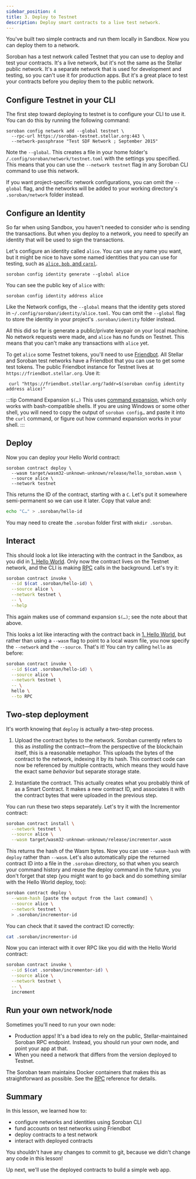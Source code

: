 ```yaml
---
sidebar_position: 4
title: 3. Deploy to Testnet
description: Deploy smart contracts to a live test network.
---
```


<head>
  <title>Deploy smart contracts to a live test network.</title>
  <meta charSet="utf-8" />
  <meta
    property="og:title"
    content="Deploy smart contracts to a live test network."
  />
  <meta
    property="og:description"
    content="Configure networks and identities, fund accounts with Friendbot, and deploy and interact with smart contracts on a live test network called Testnet."
  />
  <link
    rel="canonical"
    href="https://soroban.stellar.org/docs/getting-started/deploy-to-testnet"
  />
</head>

You've built two simple contracts and run them locally in Sandbox. Now you can deploy them to a network.

Soroban has a test network called Testnet that you can use to deploy and test your contracts. It's a live network, but it's not the same as the Stellar public network. It's a separate network that is used for development and testing, so you can't use it for production apps. But it's a great place to test your contracts before you deploy them to the public network.

## Configure Testnet in your CLI

The first step toward deploying to testnet is to configure your CLI to use it. You can do this by running the following command:

    soroban config network add --global testnet \
      --rpc-url https://soroban-testnet.stellar.org:443 \
      --network-passphrase "Test SDF Network ; September 2015"

Note the `--global`. This creates a file in your home folder's `/.config/soroban/network/testnet.toml` with the settings you specified. This
means that you can use the `--network testnet` flag in any Soroban CLI command to use this network.

If you want project-specific network configurations, you can omit the `--global` flag, and the networks will be added to your working directory's `.soroban/network` folder instead.

## Configure an Identity

So far when using Sandbox, you haven't needed to consider _who_ is sending the transactions. But when you deploy to a network, you need to specify an identity that will be used to sign the transactions.

Let's configure an identity called `alice`. You can use any name you want, but it might be nice to have some named identities that you can use for testing, such as [`alice`, `bob`, and `carol`](https://en.wikipedia.org/wiki/Alice_and_Bob).

    soroban config identity generate --global alice

You can see the public key of `alice` with:

    soroban config identity address alice

Like the Network configs, the `--global` means that the identity gets stored in `~/.config/soroban/identity/alice.toml`. You can omit the `--global` flag to store the identity in your project's `.soroban/identity` folder instead.

All this did so far is generate a public/private keypair on your local machine. No network requests were made, and `alice` has no funds on Testnet. This means that you can't make any transactions with `alice` yet.

To get `alice` some Testnet tokens, you'll need to use [Friendbot](https://developers.stellar.org/docs/fundamentals-and-concepts/testnet-and-pubnet#friendbot). All Stellar and Soroban test networks have a Friendbot that you can use to get some test tokens. The public Friendbot instance for Testnet lives at `https://friendbot.stellar.org`. Use it:

     curl "https://friendbot.stellar.org/?addr=$(soroban config identity address alice)"

:::tip Command Expansion `$(…)`
This uses [command expansion](https://www.gnu.org/software/bash/manual/html_node/Command-Substitution.html), which only works with bash-compatible shells. If you are using Windows or some other shell, you will need to copy the output of `soroban config…` and paste it into the `curl` command, or figure out how command expansion works in your shell.
:::

## Deploy

Now you can deploy your Hello World contract:

    soroban contract deploy \
      --wasm target/wasm32-unknown-unknown/release/hello_soroban.wasm \
      --source alice \
      --network testnet

This returns the ID of the contract, starting with a `C`. Let's put it somewhere semi-permanent so we can use it later. Copy that value and:

```bash
echo "C…" > .soroban/hello-id
```

You may need to create the `.soroban` folder first with `mkdir .soroban`.

## Interact

This should look a lot like interacting with the contract in the Sandbox, as you did in [1. Hello World](./hello-world.mdx). Only now the contract lives on the Testnet network, and the CLI is making [RPC](../reference/rpc.mdx) calls in the background. Let's try it:

```bash
soroban contract invoke \
  --id $(cat .soroban/hello-id) \
  --source alice \
  --network testnet \
  -- \
  --help
```

This again makes use of command expansion `$(…)`; see the note about that above.

This looks a lot like interacting with the contract back in [1. Hello World](./hello-world.mdx), but rather than using a `--wasm` flag to point to a local wasm file, you now specify the `--network` and the `--source`. That's it! You can try calling `hello` as before:

```bash
soroban contract invoke \
  --id $(cat .soroban/hello-id) \
  --source alice \
  --network testnet \
  -- \
  hello \
  --to RPC
```

## Two-step deployment

It's worth knowing that `deploy` is actually a two-step process.

1. Upload the contract bytes to the network. Soroban currently refers to this as _installing_ the contract—from the perspective of the blockchain itself, this is a reasonable metaphor. This uploads the bytes of the contract to the network, indexing it by its hash. This contract code can now be referenced by multiple contracts, which means they would have the exact same _behavior_ but separate storage state.

2. Instantiate the contract. This actually creates what you probably think of as a Smart Contract. It makes a new contract ID, and associates it with the contract bytes that were uploaded in the previous step.

You can run these two steps separately. Let's try it with the Incrementor contract:

```bash
soroban contract install \
  --network testnet \
  --source alice \
  --wasm target/wasm32-unknown-unknown/release/incrementor.wasm
```

This returns the hash of the Wasm bytes. Now you can use `--wasm-hash` with `deploy` rather than `--wasm`. Let's also automatically pipe the returned contract ID into a file in the `.soroban` directory, so that when you search your command history and reuse the deploy command in the future, you don't forget that step (you might want to go back and do something similar with the Hello World deploy, too):

```bash
soroban contract deploy \
  --wasm-hash [paste the output from the last command] \
  --source alice \
  --network testnet \
  > .soroban/incrementor-id
```

You can check that it saved the contract ID correctly:

```bash
cat .soroban/incrementor-id
```

Now you can interact with it over RPC like you did with the Hello World contract:

```bash
soroban contract invoke \
  --id $(cat .soroban/incrementor-id) \
  --source alice \
  --network testnet \
  -- \
  increment
```

## Run your own network/node

Sometimes you'll need to run your own node:

- Production apps! It's a bad idea to rely on the public, Stellar-maintained Soroban RPC endpoint. Instead, you should run your own node, and point your app at that.
- When you need a network that differs from the version deployed to Testnet.

The Soroban team maintains Docker containers that makes this as straightforward as possible. See the [RPC](../reference/rpc.mdx) reference for details.

## Summary

In this lesson, we learned how to:

- configure networks and identities using Soroban CLI
- fund accounts on test networks using Friendbot
- deploy contracts to a test network
- interact with deployed contracts

You shouldn't have any changes to commit to git, because we didn't change any code in this lesson!

Up next, we'll use the deployed contracts to build a simple web app.
